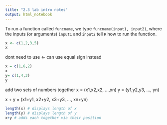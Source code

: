 ```yaml
---
title: "2.3 lab intro notes"
output: html_notebook
---
```


To run a function called `funcname`, we type `funcname(input1, input2)`, where the inputs (or arguments) `input1` and `input2` tell `R` how to run the function. 

```r
x <- c(1,2,3,5)
x

```
dont need to use <- can use equal sign instead
```r
x = c(1,6,2)
x
y= c(1,4,3)
y
```
add two sets of numbers together
x = (x1,x2,x2, ...,xn)
y = (y1,y2,y3, ..., yn)

x + y = (x1+y1, x2+y2, x3+y3, ..., xn+yn)
```r
length(x) # displays length of x
length(y) # displays length of y
x+y # adds each together via their position
```
```r

```

